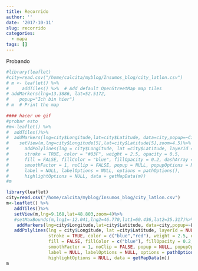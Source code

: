 ```yaml
---
title: Recorrido
author: ''
date: '2017-10-11'
slug: recorrido
categories:
  - mapa
tags: []
---
```


Probando
```r
#library(leaflet)
#city=read.csv("/home/calcita/myblog/Insumos_blog/city_latlon.csv")  
# m <- leaflet() %>%
#     addTiles() %>%  # Add default OpenStreetMap map tiles
# addMarkers(lng=13.3886, lat=52.5172,
#    popup="Ich bin hier")
# m  # Print the map
  
#### hacer un gif
#probar esto  
#m<-leaflet() %>% 
#  addTiles()%>% 
#  addMarkers(lng=city$Longitude,lat=city$Latitude, data=city,popup=~City) %>% 
#    setView(m,lng=city$Longitude[5],lat=city$Latitude[5],zoom=4.5)%>% 
#      addPolylines(lng = city$Longitude, lat =city$Latitude, layerId = NULL, group = NULL,
#      stroke = TRUE, color = "#03F", weight = 2.5, opacity = 0.5,
#      fill = FALSE, fillColor = "blue", fillOpacity = 0.2, dashArray = NULL,
#      smoothFactor = 1, noClip = FALSE, popup = NULL, popupOptions = NULL,
#      label = NULL, labelOptions = NULL, options = pathOptions(),
#      highlightOptions = NULL, data = getMapData(m))
#m
```

```r
library(leaflet)
city=read.csv("/home/calcita/myblog/Insumos_blog/city_latlon.csv")  
m<-leaflet() %>%
   addTiles()%>% 
   setView(m,lng=9.168,lat=48.803,zoom=4)%>% 
   #setMaxBounds(m,lng1=-12.041,lng2=46.770,lat1=60.436,lat2=35.317)%>%
    addMarkers(lng=city$Longitude,lat=city$Latitude, data=city,popup=~Label) %>% 
   addPolylines(lng = city$Longitude, lat =city$Latitude, layerId = NULL, group = NULL,
                stroke = TRUE, color = c("blue","red"), weight = 2.5, opacity = 0.5,
                fill = FALSE, fillColor = c("blue"), fillOpacity = 0.2, dashArray = NULL,
                smoothFactor = 1, noClip = FALSE, popup = NULL, popupOptions = NULL,
                label = NULL, labelOptions = NULL, options = pathOptions(),
                highlightOptions = NULL, data = getMapData(m))
m
```
